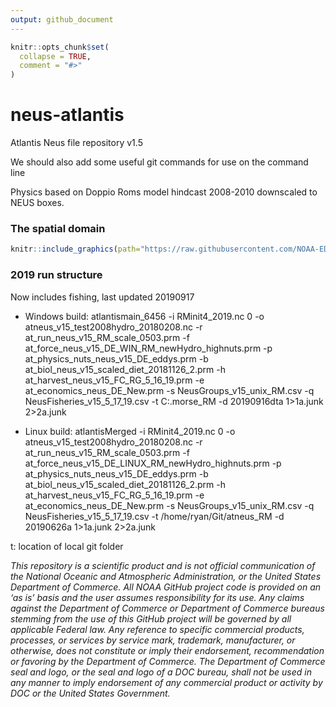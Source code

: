 ```yaml
---
output: github_document
---
```


<!-- README.md is generated from README.Rmd. Please edit that file -->

```r
knitr::opts_chunk$set(
  collapse = TRUE,
  comment = "#>"
)
```
# neus-atlantis

<!-- badges: start -->
<!-- badges: end -->

Atlantis Neus file repository v1.5

We should also add some useful git commands for use on the command line

Physics based on Doppio Roms model hindcast 2008-2010 downscaled to NEUS boxes.

### The spatial domain
```r
knitr::include_graphics(path="https://raw.githubusercontent.com/NOAA-EDAB/neus-atlantis/master/Geometry/AtlantisNeusDomain.PNG")
```

### 2019 run structure 

Now includes fishing, last updated 20190917

- Windows build:
atlantismain_6456 -i RMinit4_2019.nc 0 -o atneus_v15_test2008hydro_20180208.nc -r at_run_neus_v15_RM_scale_0503.prm -f at_force_neus_v15_DE_WIN_RM_newHydro_highnuts.prm -p at_physics_nuts_neus_v15_DE_eddys.prm -b at_biol_neus_v15_scaled_diet_20181126_2.prm -h at_harvest_neus_v15_FC_RG_5_16_19.prm -e at_economics_neus_DE_New.prm -s NeusGroups_v15_unix_RM.csv -q NeusFisheries_v15_5_17_19.csv -t C:\Users\ryan.morse\Documents\GitHub\atneus_RM -d 20190916dta 1>1a.junk 2>2a.junk

- Linux build:
atlantisMerged -i RMinit4_2019.nc 0 -o atneus_v15_test2008hydro_20180208.nc -r at_run_neus_v15_RM_scale_0503.prm -f at_force_neus_v15_DE_LINUX_RM_newHydro_highnuts.prm -p at_physics_nuts_neus_v15_DE_eddys.prm -b at_biol_neus_v15_scaled_diet_20181126_2.prm -h at_harvest_neus_v15_FC_RG_5_16_19.prm -e at_economics_neus_DE_New.prm -s NeusGroups_v15_unix_RM.csv -q NeusFisheries_v15_5_17_19.csv -t /home/ryan/Git/atneus_RM -d 20190626a  1>1a.junk 2>2a.junk



t: location of local git folder


*This repository is a scientific product and is not official communication of the National Oceanic and Atmospheric Administration, or the United States Department of Commerce. All NOAA GitHub project code is provided on an ‘as is’ basis and the user assumes responsibility for its use. Any claims against the Department of Commerce or Department of Commerce bureaus stemming from the use of this GitHub project will be governed by all applicable Federal law. Any reference to specific commercial products, processes, or services by service mark, trademark, manufacturer, or otherwise, does not constitute or imply their endorsement, recommendation or favoring by the Department of Commerce. The Department of Commerce seal and logo, or the seal and logo of a DOC bureau, shall not be used in any manner to imply endorsement of any commercial product or activity by DOC or the United States Government.*

